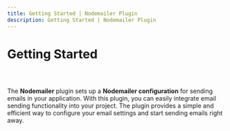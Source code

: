 ```yaml
---
title: Getting Started | Nodemailer Plugin
description: Getting Started | Nodemailer Plugin
---
```



<Meta title="Nodemailer Plugin Docs/Getting Started" />

# Getting Started

##

<br />

The **Nodemailer** plugin sets up a **Nodemailer configuration** for sending emails in your application. With this plugin, you can easily integrate email sending functionality into your project. The plugin provides a simple and efficient way to configure your email settings and start sending emails right away.